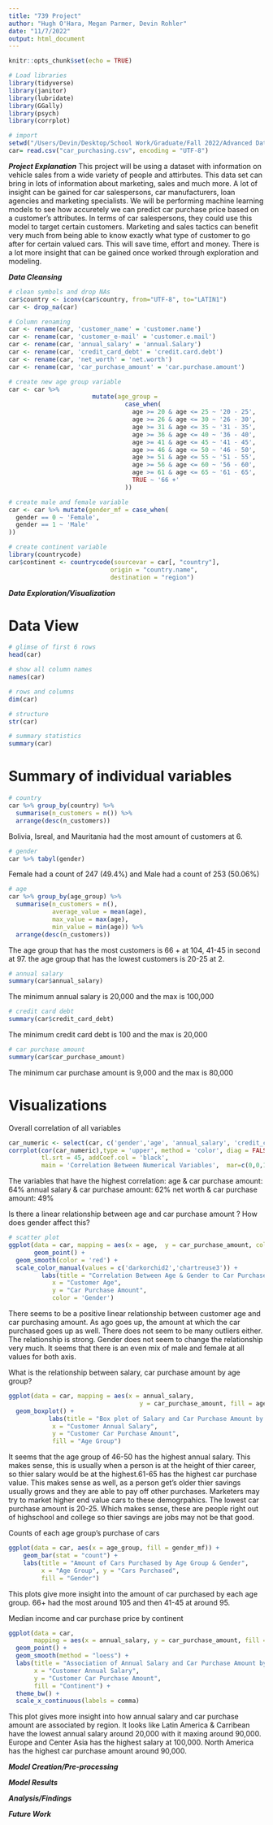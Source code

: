 ---
title: "739 Project"
author: "Hugh O'Hara, Megan Parmer, Devin Rohler"
date: "11/7/2022"
output: html_document
---

```{r setup, include=FALSE}
knitr::opts_chunk$set(echo = TRUE)
```

```{r}
# Load libraries
library(tidyverse)
library(janitor)
library(lubridate)
library(GGally)
library(psych)
library(corrplot)
```

```{r}
# import
setwd("/Users/Devin/Desktop/School Work/Graduate/Fall 2022/Advanced Datamining")
car= read.csv("car_purchasing.csv", encoding = "UTF-8")
```

***Project Explanation***
This project will be using a dataset with information on vehicle sales from a wide variety of people and attirbutes.  This data set can bring in lots of information about marketing, sales and much more. A lot of insight can be gained for car salespersons, car manufacturers, loan agencies and marketing specialists.
We will be performing machine learning models to see how accuretely we can predict car purchase price based on a customer's attributes. In terms of car salespersons, they could use this model to target certain customers.  Marketing and sales tactics can benefit very much from being able to know exactly what type of customer to go after for certain valued cars. This will save time, effort and money. There is a lot more insight that can be gained once worked through exploration and modeling. 


***Data Cleansing***

```{r}
# clean symbols and drop NAs
car$country <- iconv(car$country, from="UTF-8", to="LATIN1")
car <- drop_na(car)
```

```{r}
# Column renaming
car <- rename(car, 'customer_name' = 'customer.name')
car <- rename(car, 'customer_e-mail' = 'customer.e.mail')
car <- rename(car, 'annual_salary' = 'annual.Salary')
car <- rename(car, 'credit_card_debt' = 'credit.card.debt')
car <- rename(car, 'net_worth' = 'net.worth')
car <- rename(car, 'car_purchase_amount' = 'car.purchase.amount')
```

```{r}
# create new age group variable
car <- car %>%
                       mutate(age_group =
                                case_when(
                                  age >= 20 & age <= 25 ~ '20 - 25',
                                  age >= 26 & age <= 30 ~ '26 - 30',
                                  age >= 31 & age <= 35 ~ '31 - 35',
                                  age >= 36 & age <= 40 ~ '36 - 40',
                                  age >= 41 & age <= 45 ~ '41 - 45',
                                  age >= 46 & age <= 50 ~ '46 - 50',
                                  age >= 51 & age <= 55 ~ '51 - 55',
                                  age >= 56 & age <= 60 ~ '56 - 60',
                                  age >= 61 & age <= 65 ~ '61 - 65',
                                  TRUE ~ '66 +'
                                ))
```

```{r}
# create male and female variable
car <- car %>% mutate(gender_mf = case_when(
  gender == 0 ~ 'Female',
  gender == 1 ~ 'Male'
))
```

```{r}
# create continent variable
library(countrycode)
car$continent <- countrycode(sourcevar = car[, "country"],
                            origin = "country.name",
                            destination = "region")

```


***Data Exploration/Visualization***

# Data View
```{r}
# glimse of first 6 rows
head(car)
```
```{r}
# show all column names
names(car)
```
```{r}
# rows and columns
dim(car)
```
```{r}
# structure
str(car)
```
```{r}
# summary statistics
summary(car)
```


# Summary of individual variables
```{r}
# country
car %>% group_by(country) %>%
  summarise(n_customers = n()) %>%
  arrange(desc(n_customers))
```
Bolivia, Isreal, and Mauritania had the most amount of customers at 6. 


```{r}
# gender
car %>% tabyl(gender)
```
Female had a count of 247 (49.4%) and Male had a count of 253 (50.06%)

```{r}
# age
car %>% group_by(age_group) %>%
  summarise(n_customers = n(),
            average_value = mean(age),
            max_value = max(age),
            min_value = min(age)) %>%
  arrange(desc(n_customers))
```
The age group that has the most customers is 66 + at 104, 41-45 in second at 97. the age group that has the lowest customers is 20-25 at 2.

```{r}
# annual salary
summary(car$annual_salary)
```
The minimum annual salary is 20,000 and the max is 100,000

```{r}
# credit card debt
summary(car$credit_card_debt)
```
The minimum credit card debt is 100 and the max is 20,000

```{r}
# car purchase amount
summary(car$car_purchase_amount)
```
The minimum car purchase amount is 9,000 and the max is 80,000


# Visualizations


Overall correlation of all variables
```{r, fig.width=9, fig.height= 8}
car_numeric <- select(car, c('gender','age', 'annual_salary', 'credit_card_debt', 'net_worth', 'car_purchase_amount'))
corrplot(cor(car_numeric),type = 'upper', method = 'color', diag = FALSE,
         tl.srt = 45, addCoef.col = 'black',
         main = 'Correlation Between Numerical Variables',  mar=c(0,0,1,0))
```
The variables that have the highest correlation:
age & car purchase amount: 64%
annual salary & car purchase amount: 62%
net worth & car purchase amount: 49%


Is there a linear relationship between age and car purchase amount ? How does gender affect this?
```{r}
# scatter plot
ggplot(data = car, mapping = aes(x = age,  y = car_purchase_amount, color = gender_mf)) +
       geom_point() +
  geom_smooth(color = 'red') +
  scale_color_manual(values = c('darkorchid2','chartreuse3')) + 
         labs(title = "Correlation Between Age & Gender to Car Purchase Amount",
            x = "Customer Age",
            y = "Car Purchase Amount",
            color = 'Gender')
```
There seems to be a positive linear relationship between customer age and car purchasing amount. As ago goes up, the amount at which the car purchased goes up as well. There
does not seem to be many outliers either. The relationship is strong. Gender does not seem to change the relationship very much. It seems that there is an even mix of male and female at all values for both axis.


What is the relationship between salary, car purchase amount by age group?
```{r}
ggplot(data = car, mapping = aes(x = annual_salary,
                                    y = car_purchase_amount, fill = age_group)) +
  geom_boxplot() +
           labs(title = "Box plot of Salary and Car Purchase Amount by Age Group",
            x = "Customer Annual Salary",
            y = "Customer Car Purchase Amount",
            fill = "Age Group")
```
It seems that the age group of 46-50 has the highest annual salary. This makes sense,
this is usually when a person is at the height of thier career, so thier salary would be at the highest.61-65 has the highest car purchase value.
This makes sense as well, as a person get's older thier savings usually grows and they are able to pay off other purchases. Marketers may try to 
market higher end value cars to these demogrpahics. The lowest car purchase amount is 20-25. Which makes sense, these are people right out of highschool and college
so thier savings are jobs may not be that good.


Counts of each age group's purchase of cars
```{r}
ggplot(data = car, aes(x = age_group, fill = gender_mf)) +
    geom_bar(stat = "count") +
    labs(title = "Amount of Cars Purchased by Age Group & Gender",
         x = "Age Group", y = "Cars Purchased",
         fill = "Gender")
```
This plots give more insight into the amount of car purchased by each age group. 66+ had the most
around 105 and then 41-45 at around 95.


Median income and car purchase price by continent

```{r, fig.height=8, fig.width=12}
ggplot(data = car,
       mapping = aes(x = annual_salary, y = car_purchase_amount, fill = continent)) +
  geom_point() +
  geom_smooth(method = "loess") +
  labs(title = "Association of Annual Salary and Car Purchase Amount by Region", 
       x = "Customer Annual Salary", 
       y = "Customer Car Purchase Amount",
       fill = "Continent") +
  theme_bw() +
  scale_x_continuous(labels = comma)

```
This plot gives more insight into how annual salary and car purchase amount are associated by region. It looks like Latin America & Carribean
have the lowest annual salary around 20,000 with it maxing around 90,000. Europe and Center Asia has the highest salary at 100,000. North America
has the highest car purchase amount around 90,000.

***Model Creation/Pre-processing***






***Model Results***





***Analysis/Findings***





***Future Work***